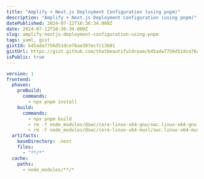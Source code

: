 ```yaml
---
title: "Amplify + Next.js Deployment Configuration (using pnpm)"
description: "Amplify + Next.js Deployment Configuration (using pnpm)"
datePublished: 2024-07-12T10:36:34.000Z
date: 2024-07-12T10:36:34.000Z
slug: amplify-nextjs-deployment-configuration-using-pnpm
tags: yaml, gist
gistId: b45ada7756d51dce76aa307ecfc13b81
gistUrl: https://gist.github.com/thatbeautifuldream/b45ada7756d51dce76aa307ecfc13b81
isPublic: true
---
```


```yaml title="amplify.yml"
version: 1
frontend:
  phases:
    preBuild:
      commands:
        - npx pnpm install
    build:
      commands:
        - npx pnpm build
        - rm -f node_modules/@swc/core-linux-x64-gnu/swc.linux-x64-gnu.node
        - rm -f node_modules/@swc/core-linux-x64-musl/swc.linux-x64-musl.node
  artifacts:
    baseDirectory: .next
    files:
      - "**/*"
  cache:
    paths:
      - node_modules/**/*

```

